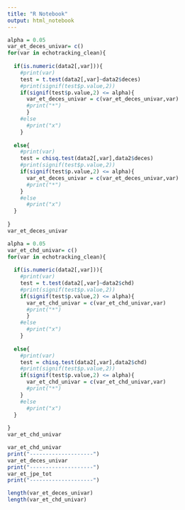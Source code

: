 ```yaml
---
title: "R Notebook"
output: html_notebook
---
```



```r
alpha = 0.05
var_et_deces_univar= c()
for(var in echotracking_clean){
  
  if(is.numeric(data2[,var])){
    #print(var)
    test = t.test(data2[,var]~data2$deces)
    #print(signif(test$p.value,2))
    if(signif(test$p.value,2) <= alpha){
      var_et_deces_univar = c(var_et_deces_univar,var)
      #print("*")
      }
    #else
      #print("x")
    }
  
  else{
    #print(var)
    test = chisq.test(data2[,var],data2$deces)
    #print(signif(test$p.value,2))
    if(signif(test$p.value,2) <= alpha){
      var_et_deces_univar = c(var_et_deces_univar,var)
      #print("*")
    }
    #else
      #print("x")
  }
  
}
var_et_deces_univar
```


```r
alpha = 0.05
var_et_chd_univar= c()
for(var in echotracking_clean){
  
  if(is.numeric(data2[,var])){
    #print(var)
    test = t.test(data2[,var]~data2$chd)
    #print(signif(test$p.value,2))
    if(signif(test$p.value,2) <= alpha){
      var_et_chd_univar = c(var_et_chd_univar,var)
      #print("*")
      }
    #else
      #print("x")
    }
  
  else{
    #print(var)
    test = chisq.test(data2[,var],data2$chd)
    #print(signif(test$p.value,2))
    if(signif(test$p.value,2) <= alpha){
      var_et_chd_univar = c(var_et_chd_univar,var)
      #print("*")
    }
    #else
      #print("x")
  }
  
}
var_et_chd_univar
```


```r
var_et_chd_univar
print("--------------------")
var_et_deces_univar
print("--------------------")
var_et_jpe_tot
print("--------------------")
```
```r
length(var_et_deces_univar)
length(var_et_chd_univar)
```





